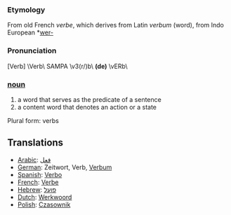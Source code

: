 ===Etymology===
From old French ''verbe'', which derives from Latin ''verbum'' (word), from Indo European *[[wer-]]
===Pronunciation===
[Verb] \Verb\ SAMPA \v3(r/)b\ '''(de)''' \vERb\

===[[noun]]===
# a word that serves as the predicate of a sentence
# a content word that denotes an action or a state

Plural form: verbs



==Translations==
*[[Arabic]]: [[فعل]]
*[[German]]: Zeitwort, Verb, [[Verbum]]
*[[Spanish]]: [[Verbo]]
*[[French]]: [[Verbe]]
*[[Hebrew]]: [[פועל]]
*[[Dutch]]: [[Werkwoord]]
*[[Polish]]: [[Czasownik]]